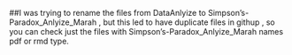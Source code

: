 ##I was trying to rename the files from DataAnlyize to Simpson’s-Paradox_Anlyize_Marah , but this led to have duplicate files in githup , so you can check just the files with Simpson’s-Paradox_Anlyize_Marah names pdf or rmd type.